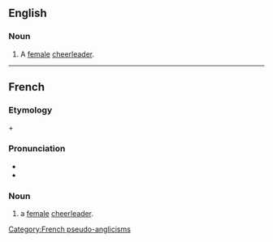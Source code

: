 ==English==

===Noun===
{{en-noun}}

# A [[female]] [[cheerleader]].

----

==French==

===Etymology===
{{der|fr|en|pom-pom}} + {{m|en|girl}}

===Pronunciation===
* {{fr-IPA|pome-pome gueurl}}
* {{audio|fr|Fr-Paris--pom-pom girl.ogg|Audio (Paris)}}

===Noun===
{{fr-noun|f|head=pom-pom girl|pom-pom girls}}

# a [[female]] [[cheerleader]].

[[Category:French pseudo-anglicisms]]